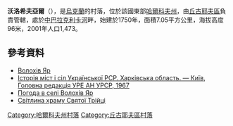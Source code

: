 {{coord|49|35|44|N|36|58|55|E|scale:100000_region:UA|display=title}}

'''沃洛希夫亞爾'''（{{lang-uk|Волохів Яр}}），是[[烏克蘭|烏克蘭]]的村落，位於該國東部[[哈爾科夫州|哈爾科夫州]]，由[[丘古耶夫區|丘古耶夫區]]負責管轄，處於[[中巴拉克利卡河|中巴拉克利卡河]]畔，始建於1750年，面積7.05平方公里，海拔高度96米，2001年人口1,473。

==參考資料==
*[http://w1.c1.rada.gov.ua/pls/z7502/A005?rdat1=19.09.2011&rf7571=34158 Волохів Яр]
* [https://web.archive.org/web/20110101081758/http://www.igsu.org.ua/Harkovskja.obl/CZuguevskij.rajon/Volohov_JAr.html Історія міст і сіл Української РСР. Харківська область. — Київ, Головна редакція УРЕ АН УРСР, 1967]
* [http://weather.in.ua/ua/har'kovskaja/4509 Погода в селі Волохів Яр] {{Wayback|url=http://weather.in.ua/ua/har%27kovskaja/4509 |date=20200927204213 }}
* [http://sobory.ru/photo/index.html?photo=18226 Світлина храму Святої Трійці]{{Dead link}}

{{DEFAULTSORT:Волохів Яр}}
[[Category:哈爾科夫州村落|Category:哈爾科夫州村落]]
[[Category:丘古耶夫區村落|Category:丘古耶夫區村落]]


{{Kharkiv-geo-stub}}
